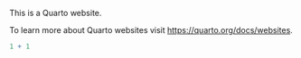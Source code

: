 
This is a Quarto website.

To learn more about Quarto websites visit <https://quarto.org/docs/websites>.

```r
1 + 1
```
